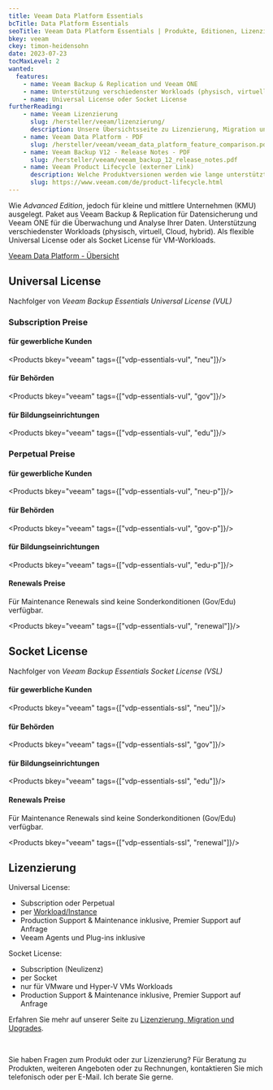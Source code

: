 ```yaml
---
title: Veeam Data Platform Essentials
bcTitle: Data Platform Essentials
seoTitle: Veeam Data Platform Essentials | Produkte, Editionen, Lizenzierung
bkey: veeam
ckey: timon-heidensohn
date: 2023-07-23
tocMaxLevel: 2
wanted:
  features:
    - name: Veeam Backup & Replication und Veeam ONE
    - name: Unterstützung verschiedenster Workloads (physisch, virtuell, Cloud, hybrid).
    - name: Universal License oder Socket License
furtherReading:
    - name: Veeam Lizenzierung
      slug: /hersteller/veeam/lizenzierung/
      description: Unsere Übersichtsseite zu Lizenzierung, Migration und Upgrades
    - name: Veeam Data Platform - PDF
      slug: /hersteller/veeam/veeam_data_platform_feature_comparison.pdf
    - name: Veeam Backup V12 - Release Notes - PDF
      slug: /hersteller/veeam/veeam_backup_12_release_notes.pdf
    - name: Veeam Product Lifecycle (externer Link)
      description: Welche Produktversionen werden wie lange unterstützt? Eine immer aktuelle Übersicht
      slug: https://www.veeam.com/de/product-lifecycle.html
---
```




<Intro>

  Wie *Advanced Edition*, jedoch für kleine und mittlere Unternehmen (KMU) ausgelegt.
  Paket aus Veeam Backup & Replication für Datensicherung und Veeam ONE für die Überwachung und Analyse Ihrer Daten.
  Unterstützung verschiedenster Workloads (physisch, virtuell, Cloud, hybrid). Als flexible Universal License oder als Socket License für VM-Workloads.

</Intro>

<TOC />



[Veeam Data Platform - Übersicht](/hersteller/veeam/#vergleich-veeam-data-platform-editionen)


## Universal License

Nachfolger von *Veeam Backup Essentials Universal License (VUL)*

### Subscription Preise

#### für gewerbliche Kunden

<Products bkey="veeam" tags={["vdp-essentials-vul", "neu"]}/>

#### für Behörden

 <Products bkey="veeam" tags={["vdp-essentials-vul", "gov"]}/>

#### für Bildungseinrichtungen

 <Products bkey="veeam" tags={["vdp-essentials-vul", "edu"]}/>


### Perpetual Preise

#### für gewerbliche Kunden

<Products bkey="veeam" tags={["vdp-essentials-vul", "neu-p"]}/>

#### für Behörden

 <Products bkey="veeam" tags={["vdp-essentials-vul", "gov-p"]}/>

#### für Bildungseinrichtungen

 <Products bkey="veeam" tags={["vdp-essentials-vul", "edu-p"]}/>


#### Renewals Preise

 Für Maintenance Renewals sind keine Sonderkonditionen (Gov/Edu) verfügbar.

 <Products bkey="veeam" tags={["vdp-essentials-vul", "renewal"]}/>


## Socket License

Nachfolger von *Veeam Backup Essentials Socket License (VSL)*


#### für gewerbliche Kunden

<Products bkey="veeam" tags={["vdp-essentials-ssl", "neu"]}/>


#### für Behörden


 <Products bkey="veeam" tags={["vdp-essentials-ssl", "gov"]}/>


#### für Bildungseinrichtungen


 <Products bkey="veeam" tags={["vdp-essentials-ssl", "edu"]}/>


#### Renewals Preise

 Für Maintenance Renewals sind keine Sonderkonditionen (Gov/Edu) verfügbar.


 <Products bkey="veeam" tags={["vdp-essentials-ssl", "renewal"]}/>



## Lizenzierung

<ArrowList>

Universal License:

- Subscription oder Perpetual
- per [Workload/Instance](/hersteller/veeam/lizenzierung/#tabelle-instances)
- Production Support & Maintenance inklusive, Premier Support auf Anfrage
- Veeam Agents und Plug-ins inklusive

Socket License:

- Subscription (Neulizenz)
- per Socket
- nur für VMware und Hyper-V VMs Workloads
- Production Support & Maintenance inklusive, Premier Support auf Anfrage

Erfahren Sie mehr auf unserer Seite zu [Lizenzierung, Migration und Upgrades](/hersteller/veeam/lizenzierung/).

</ArrowList>

<br />

<GetInTouch theme="light">

Sie haben Fragen zum Produkt oder zur Lizenzierung? Für Beratung zu Produkten, weiteren Angeboten oder zu Rechnungen, kontaktieren Sie mich telefonisch oder per E-Mail. Ich berate Sie gerne.

</GetInTouch>